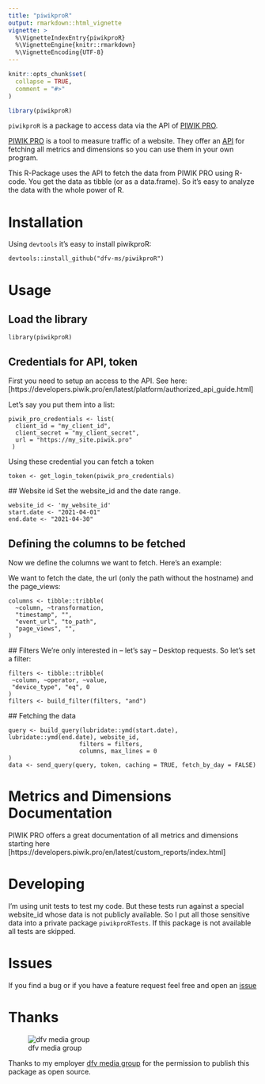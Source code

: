 ```yaml
---
title: "piwikproR"
output: rmarkdown::html_vignette
vignette: >
  %\VignetteIndexEntry{piwikproR}
  %\VignetteEngine{knitr::rmarkdown}
  %\VignetteEncoding{UTF-8}
---
```


```r
knitr::opts_chunk$set(
  collapse = TRUE,
  comment = "#>"
)
```

```r
library(piwikproR)
```

`piwikproR` is a package to access data via the API of [PIWIK PRO](https://piwik.pro/).

[PIWIK PRO](https://piwik.pro/) is a tool to measure traffic of a website. 
They offer an 
[API](https://developers.piwik.pro/en/latest/custom_reports/http_api/http_api.html) 
for fetching all metrics and dimensions so you can use them in your own program.

This R-Package uses the API to fetch the data from PIWIK PRO using R-code. You 
get the data as tibble (or as a data.frame). So it's easy to analyze the data 
with the whole power of R.

# Installation

Using `devtools` it's easy to install piwikproR:
```
devtools::install_github("dfv-ms/piwikproR")
```

# Usage

## Load the library
```
library(piwikproR)
```

## Credentials for API, token
First you need to setup an access to the API. See here: [https://developers.piwik.pro/en/latest/platform/authorized_api_guide.html]

Let's say you put them into a list:

```
piwik_pro_credentials <- list(
  client_id = "my_client_id",
  client_secret = "my_client_secret",
  url = "https://my_site.piwik.pro"
 )
 ```
 
 Using these credential you can fetch a token
```
token <- get_login_token(piwik_pro_credentials)
```
 
 ## Website id
 Set the website_id and the date range.
 
```
website_id <- 'my_website_id'
start.date <- "2021-04-01"
end.date <- "2021-04-30"
```

## Defining the columns to be fetched
Now we define the columns we want to fetch. Here's an example:

We want to fetch the date, the url (only the path without the hostname) and the page_views:
```
columns <- tibble::tribble(
  ~column, ~transformation,
  "timestamp", "",
  "event_url", "to_path",
  "page_views", "",
)
```

 ## Filters
 We're only interested in -- let's say -- Desktop requests. So let's set a filter:
 
 ```
 filters <- tibble::tribble(
  ~column, ~operator, ~value,
  "device_type", "eq", 0
)
filters <- build_filter(filters, "and")
 ```
 
 ## Fetching the data
 
 ```
 query <- build_query(lubridate::ymd(start.date), lubridate::ymd(end.date), website_id,
                     filters = filters,
                     columns, max_lines = 0
)
data <- send_query(query, token, caching = TRUE, fetch_by_day = FALSE)
```

# Metrics and Dimensions Documentation
PIWIK PRO offers a great documentation of all metrics and dimensions starting here [https://developers.piwik.pro/en/latest/custom_reports/index.html]

# Developing

I'm using unit tests to test my code. But these tests run against
a special website_id whose data is not publicly available. So I put all those sensitive
data into a private package `piwikproRTests`. If this package is not available
all tests are skipped.

# Issues
If you find a bug or if you have a feature request feel free and open an 
[issue](https://github.com/dfv-ms/piwikproR/issues)

# Thanks
![dfv media group](man/figures/dfv_logo_en.png)

Thanks to my employer [dfv media group](https://english.dfv.de/) for the permission 
to publish this package as open source.
